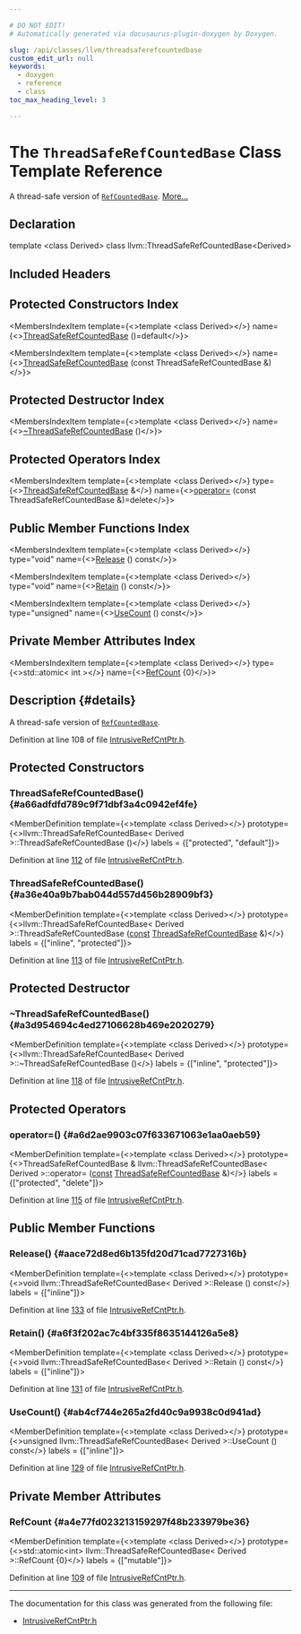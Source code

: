 ```yaml
---

# DO NOT EDIT!
# Automatically generated via docusaurus-plugin-doxygen by Doxygen.

slug: /api/classes/llvm/threadsaferefcountedbase
custom_edit_url: null
keywords:
  - doxygen
  - reference
  - class
toc_max_heading_level: 3

---
```





# The `ThreadSafeRefCountedBase` Class Template Reference

<DoxygenPage pluginConfig={pluginConfig}>

A thread-safe version of <code><a href="/docs/api/classes/llvm/refcountedbase">RefCountedBase</a></code>. <a href="#details">More...</a>

## Declaration

<CodeBlock>template &lt;class Derived&gt;
class llvm::ThreadSafeRefCountedBase&lt;Derived&gt;</CodeBlock>

## Included Headers

<IncludesList>
<IncludesListItem
  filePath="llvm/ADT/IntrusiveRefCntPtr.h"
  permalink="/docs/api/files/include/include/llvm/include/llvm/adt/intrusiverefcntptr-h"
  isLocal="true" />
</IncludesList>

## Protected Constructors Index

<MembersIndex>

<MembersIndexItem
  template={<>template &lt;class Derived&gt;</>}
  name={<><a href="#a66adfdfd789c9f71dbf3a4c0942ef4fe">ThreadSafeRefCountedBase</a> ()=default</>}>
</MembersIndexItem>

<MembersIndexItem
  template={<>template &lt;class Derived&gt;</>}
  name={<><a href="#a36e40a9b7bab044d557d456b28909bf3">ThreadSafeRefCountedBase</a> (const ThreadSafeRefCountedBase &amp;)</>}>
</MembersIndexItem>

</MembersIndex>

## Protected Destructor Index

<MembersIndex>

<MembersIndexItem
  template={<>template &lt;class Derived&gt;</>}
  name={<><a href="#a3d954694c4ed27106628b469e2020279">~ThreadSafeRefCountedBase</a> ()</>}>
</MembersIndexItem>

</MembersIndex>

## Protected Operators Index

<MembersIndex>

<MembersIndexItem
  template={<>template &lt;class Derived&gt;</>}
  type={<><a href="/docs/api/classes/llvm/threadsaferefcountedbase">ThreadSafeRefCountedBase</a> &amp;</>}
  name={<><a href="#a6d2ae9903c07f633671063e1aa0aeb59">operator=</a> (const ThreadSafeRefCountedBase &amp;)=delete</>}>
</MembersIndexItem>

</MembersIndex>

## Public Member Functions Index

<MembersIndex>

<MembersIndexItem
  template={<>template &lt;class Derived&gt;</>}
  type="void"
  name={<><a href="#aace72d8ed6b135fd20d71cad7727316b">Release</a> () const</>}>
</MembersIndexItem>

<MembersIndexItem
  template={<>template &lt;class Derived&gt;</>}
  type="void"
  name={<><a href="#a6f3f202ac7c4bf335f8635144126a5e8">Retain</a> () const</>}>
</MembersIndexItem>

<MembersIndexItem
  template={<>template &lt;class Derived&gt;</>}
  type="unsigned"
  name={<><a href="#ab4cf744e265a2fd40c9a9938c0d941ad">UseCount</a> () const</>}>
</MembersIndexItem>

</MembersIndex>

## Private Member Attributes Index

<MembersIndex>

<MembersIndexItem
  template={<>template &lt;class Derived&gt;</>}
  type={<>std::atomic&lt; int &gt;</>}
  name={<><a href="#a4e77fd023213159297f48b233979be36">RefCount</a> &#123;0&#125;</>}>
</MembersIndexItem>

</MembersIndex>

## Description {#details}

A thread-safe version of <code><a href="/docs/api/classes/llvm/refcountedbase">RefCountedBase</a></code>.

Definition at line 108 of file <a href="/docs/api/files/include/include/llvm/include/llvm/adt/intrusiverefcntptr-h">IntrusiveRefCntPtr.h</a>.

<SectionDefinition>

## Protected Constructors

### ThreadSafeRefCountedBase() {#a66adfdfd789c9f71dbf3a4c0942ef4fe}

<MemberDefinition
  template={<>template &lt;class Derived&gt;</>}
  prototype={<>llvm::ThreadSafeRefCountedBase&lt; Derived &gt;::ThreadSafeRefCountedBase ()</>}
  labels = {["protected", "default"]}>

Definition at line <a href="/docs/api/files/include/include/llvm/include/llvm/adt/intrusiverefcntptr-h/#l00112">112</a> of file <a href="/docs/api/files/include/include/llvm/include/llvm/adt/intrusiverefcntptr-h">IntrusiveRefCntPtr.h</a>.
</MemberDefinition>

### ThreadSafeRefCountedBase() {#a36e40a9b7bab044d557d456b28909bf3}

<MemberDefinition
  template={<>template &lt;class Derived&gt;</>}
  prototype={<>llvm::ThreadSafeRefCountedBase&lt; Derived &gt;::ThreadSafeRefCountedBase (<a href="/docs/api/files/lib/lib/target/lib/target/aarch64/aarch64promoteconstant-cpp/#a90f8350fecae261c25be85d38b451bff">const</a> <a href="/docs/api/classes/llvm/threadsaferefcountedbase">ThreadSafeRefCountedBase</a> &amp;)</>}
  labels = {["inline", "protected"]}>

Definition at line <a href="/docs/api/files/include/include/llvm/include/llvm/adt/intrusiverefcntptr-h/#l00113">113</a> of file <a href="/docs/api/files/include/include/llvm/include/llvm/adt/intrusiverefcntptr-h">IntrusiveRefCntPtr.h</a>.
</MemberDefinition>

</SectionDefinition>

<SectionDefinition>

## Protected Destructor

### ~ThreadSafeRefCountedBase() {#a3d954694c4ed27106628b469e2020279}

<MemberDefinition
  template={<>template &lt;class Derived&gt;</>}
  prototype={<>llvm::ThreadSafeRefCountedBase&lt; Derived &gt;::~ThreadSafeRefCountedBase ()</>}
  labels = {["inline", "protected"]}>

Definition at line <a href="/docs/api/files/include/include/llvm/include/llvm/adt/intrusiverefcntptr-h/#l00118">118</a> of file <a href="/docs/api/files/include/include/llvm/include/llvm/adt/intrusiverefcntptr-h">IntrusiveRefCntPtr.h</a>.
</MemberDefinition>

</SectionDefinition>

<SectionDefinition>

## Protected Operators

### operator=() {#a6d2ae9903c07f633671063e1aa0aeb59}

<MemberDefinition
  template={<>template &lt;class Derived&gt;</>}
  prototype={<>ThreadSafeRefCountedBase &amp; llvm::ThreadSafeRefCountedBase&lt; Derived &gt;::operator= (<a href="/docs/api/files/lib/lib/target/lib/target/aarch64/aarch64promoteconstant-cpp/#a90f8350fecae261c25be85d38b451bff">const</a> <a href="/docs/api/classes/llvm/threadsaferefcountedbase">ThreadSafeRefCountedBase</a> &amp;)</>}
  labels = {["protected", "delete"]}>

Definition at line <a href="/docs/api/files/include/include/llvm/include/llvm/adt/intrusiverefcntptr-h/#l00115">115</a> of file <a href="/docs/api/files/include/include/llvm/include/llvm/adt/intrusiverefcntptr-h">IntrusiveRefCntPtr.h</a>.
</MemberDefinition>

</SectionDefinition>

<SectionDefinition>

## Public Member Functions

### Release() {#aace72d8ed6b135fd20d71cad7727316b}

<MemberDefinition
  template={<>template &lt;class Derived&gt;</>}
  prototype={<>void llvm::ThreadSafeRefCountedBase&lt; Derived &gt;::Release () const</>}
  labels = {["inline"]}>

Definition at line <a href="/docs/api/files/include/include/llvm/include/llvm/adt/intrusiverefcntptr-h/#l00133">133</a> of file <a href="/docs/api/files/include/include/llvm/include/llvm/adt/intrusiverefcntptr-h">IntrusiveRefCntPtr.h</a>.
</MemberDefinition>

### Retain() {#a6f3f202ac7c4bf335f8635144126a5e8}

<MemberDefinition
  template={<>template &lt;class Derived&gt;</>}
  prototype={<>void llvm::ThreadSafeRefCountedBase&lt; Derived &gt;::Retain () const</>}
  labels = {["inline"]}>

Definition at line <a href="/docs/api/files/include/include/llvm/include/llvm/adt/intrusiverefcntptr-h/#l00131">131</a> of file <a href="/docs/api/files/include/include/llvm/include/llvm/adt/intrusiverefcntptr-h">IntrusiveRefCntPtr.h</a>.
</MemberDefinition>

### UseCount() {#ab4cf744e265a2fd40c9a9938c0d941ad}

<MemberDefinition
  template={<>template &lt;class Derived&gt;</>}
  prototype={<>unsigned llvm::ThreadSafeRefCountedBase&lt; Derived &gt;::UseCount () const</>}
  labels = {["inline"]}>

Definition at line <a href="/docs/api/files/include/include/llvm/include/llvm/adt/intrusiverefcntptr-h/#l00129">129</a> of file <a href="/docs/api/files/include/include/llvm/include/llvm/adt/intrusiverefcntptr-h">IntrusiveRefCntPtr.h</a>.
</MemberDefinition>

</SectionDefinition>

<SectionDefinition>

## Private Member Attributes

### RefCount {#a4e77fd023213159297f48b233979be36}

<MemberDefinition
  template={<>template &lt;class Derived&gt;</>}
  prototype={<>std::atomic&lt;int&gt; llvm::ThreadSafeRefCountedBase&lt; Derived &gt;::RefCount &#123;0&#125;</>}
  labels = {["mutable"]}>

Definition at line <a href="/docs/api/files/include/include/llvm/include/llvm/adt/intrusiverefcntptr-h/#l00109">109</a> of file <a href="/docs/api/files/include/include/llvm/include/llvm/adt/intrusiverefcntptr-h">IntrusiveRefCntPtr.h</a>.
</MemberDefinition>

</SectionDefinition>

<hr/>

The documentation for this class was generated from the following file:

<ul>
<li><a href="/docs/api/files/include/include/llvm/include/llvm/adt/intrusiverefcntptr-h">IntrusiveRefCntPtr.h</a></li>
</ul>

</DoxygenPage>
